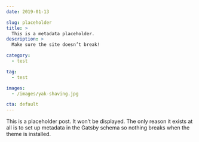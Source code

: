 ```yaml
---
date: 2019-01-13

slug: placeholder
title: >
  This is a metadata placeholder.
description: >
  Make sure the site doesn’t break!

category:
  - test

tag:
  - test

images:
  - /images/yak-shaving.jpg

cta: default
---
```


This is a placeholder post. It won’t be displayed. The only reason it exists at all is to set up metadata in the Gatsby schema so nothing breaks when the theme is installed.
